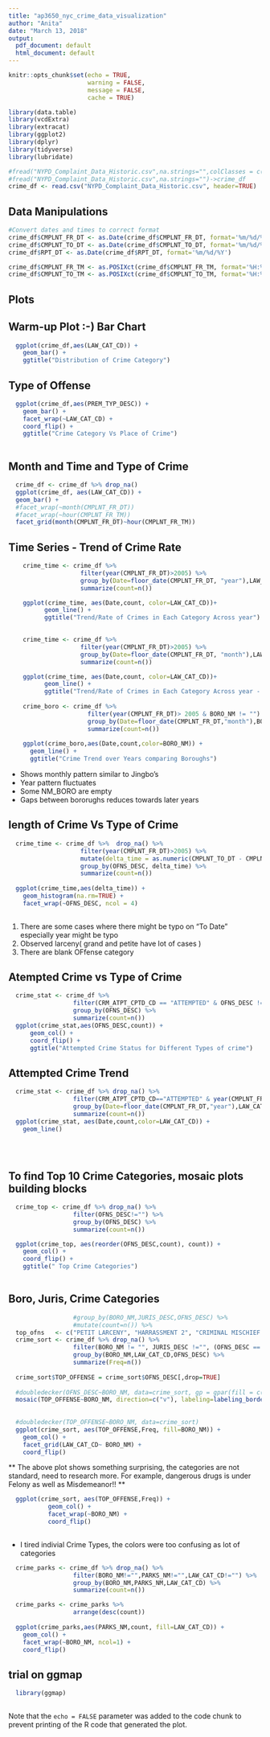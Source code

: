 ```yaml
---
title: "ap3650_nyc_crime_data_visualization"
author: "Anita"
date: "March 13, 2018"
output:
  pdf_document: default
  html_document: default
---
```


```r
knitr::opts_chunk$set(echo = TRUE,
                      warning = FALSE,
                      message = FALSE, 
                      cache = TRUE)
```


```r
library(data.table)
library(vcdExtra)
library(extracat)
library(ggplot2)
library(dplyr)
library(tidyverse)
library(lubridate)

#fread("NYPD_Complaint_Data_Historic.csv",na.strings="",colClasses = c(PARKS_NM="c",HADEVELOPT="c"))->crime_df
#fread("NYPD_Complaint_Data_Historic.csv",na.strings="")->crime_df
crime_df <- read.csv("NYPD_Complaint_Data_Historic.csv", header=TRUE)
```

## Data Manipulations


```r

#Convert dates and times to correct format
crime_df$CMPLNT_FR_DT <- as.Date(crime_df$CMPLNT_FR_DT, format='%m/%d/%Y')
crime_df$CMPLNT_TO_DT <- as.Date(crime_df$CMPLNT_TO_DT, format='%m/%d/%Y')
crime_df$RPT_DT <- as.Date(crime_df$RPT_DT, format='%m/%d/%Y')

crime_df$CMPLNT_FR_TM <- as.POSIXct(crime_df$CMPLNT_FR_TM, format='%H:%M:%S')
crime_df$CMPLNT_TO_TM <- as.POSIXct(crime_df$CMPLNT_TO_TM, format='%H:%M:%S')

```
## Plots  
## Warm-up Plot :-) Bar Chart 
```r
  ggplot(crime_df,aes(LAW_CAT_CD)) +
    geom_bar() +
    ggtitle("Distribution of Crime Category")
```  

## Type of Offense  

```r
  ggplot(crime_df,aes(PREM_TYP_DESC)) +
    geom_bar() +
    facet_wrap(~LAW_CAT_CD) +
    coord_flip() + 
    ggtitle("Crime Category Vs Place of Crime")
  

```

## Month and Time and Type of Crime

```r
  crime_df <- crime_df %>% drop_na()
  ggplot(crime_df, aes(LAW_CAT_CD)) +
  geom_bar() +
  #facet_wrap(~month(CMPLNT_FR_DT))
  #facet_wrap(~hour(CMPLNT_FR_TM))
  facet_grid(month(CMPLNT_FR_DT)~hour(CMPLNT_FR_TM))

```

## Time Series - Trend of Crime Rate 
```r
    crime_time <- crime_df %>%
                    filter(year(CMPLNT_FR_DT)>2005) %>%
                    group_by(Date=floor_date(CMPLNT_FR_DT, "year"),LAW_CAT_CD) %>%
                    summarize(count=n())

    ggplot(crime_time, aes(Date,count, color=LAW_CAT_CD))+
          geom_line() +
          ggtitle("Trend/Rate of Crimes in Each Category Across year")

    
    crime_time <- crime_df %>%
                    filter(year(CMPLNT_FR_DT)>2005) %>%
                    group_by(Date=floor_date(CMPLNT_FR_DT, "month"),LAW_CAT_CD) %>%
                    summarize(count=n())

    ggplot(crime_time, aes(Date,count, color=LAW_CAT_CD))+
          geom_line() +
          ggtitle("Trend/Rate of Crimes in Each Category Across year - sampled month-wise")
    
    crime_boro <- crime_df %>%
                      filter(year(CMPLNT_FR_DT)> 2005 & BORO_NM != "") %>%
                      group_by(Date=floor_date(CMPLNT_FR_DT,"month"),BORO_NM) %>%
                      summarize(count=n())
    
    ggplot(crime_boro,aes(Date,count,color=BORO_NM)) +
      geom_line() +
      ggtitle("Crime Trend over Years comparing Boroughs")

```
* Shows monthly pattern similar to Jingbo's
* Year pattern fluctuates 
* Some NM_BORO are empty
* Gaps between bororughs reduces towards later years


## length of Crime Vs Type of Crime 
```r
  crime_time <- crime_df %>%  drop_na() %>%
                    filter(year(CMPLNT_FR_DT)>2005) %>%
                    mutate(delta_time = as.numeric(CMPLNT_TO_DT - CMPLNT_FR_DT)) %>%
                    group_by(OFNS_DESC, delta_time) %>%
                    summarize(count=n())
                
  ggplot(crime_time,aes(delta_time)) +
    geom_histogram(na.rm=TRUE) +
    facet_wrap(~OFNS_DESC, ncol = 4)
  
```
1. There are some cases where there might be typo on "To Date" especially year might be typo   
2. Observed larceny( grand and petite have lot of cases )  
3. There are blank OFfense category

## Atempted Crime vs Type of Crime
```r
  crime_stat <- crime_df %>%
                  filter(CRM_ATPT_CPTD_CD == "ATTEMPTED" & OFNS_DESC !="") %>%
                  group_by(OFNS_DESC) %>%
                  summarize(count=n())
  ggplot(crime_stat,aes(OFNS_DESC,count)) +
      geom_col() +
      coord_flip() +
      ggtitle("Attempted Crime Status for Different Types of crime")
```

## Attempted Crime Trend 
```r
  crime_stat <- crime_df %>% drop_na() %>%
                  filter(CRM_ATPT_CPTD_CD=="ATTEMPTED" & year(CMPLNT_FR_DT)>2005 & LAW_CAT_CD != "") %>%
                  group_by(Date=floor_date(CMPLNT_FR_DT,"year"),LAW_CAT_CD) %>%
                  summarize(count=n())
  ggplot(crime_stat, aes(Date,count,color=LAW_CAT_CD)) +
    geom_line()
    

                  
```

## To find Top 10 Crime Categories, mosaic plots building blocks
```r
  crime_top <- crime_df %>% drop_na() %>%
                  filter(OFNS_DESC!="") %>%
                  group_by(OFNS_DESC) %>%
                  summarize(count=n())

  ggplot(crime_top, aes(reorder(OFNS_DESC,count), count)) +
    geom_col() + 
    coord_flip() +
    ggtitle(" Top Crime Categories")
  

```

## Boro, Juris, Crime Categories
```r
                  #group_by(BORO_NM,JURIS_DESC,OFNS_DESC) %>% 
                  #mutate(count=n()) %>%
  top_ofns   <- c("PETIT LARCENY", "HARRASSMENT 2", "CRIMINAL MISCHIEF & RELATED OF", "ASSAUALT 3 & RELATED OFFENSES", "GRAND LARCENY", "DANGEROUS DRUGS")
  crime_sort <- crime_df %>% drop_na() %>%
                  filter(BORO_NM != "", JURIS_DESC !="", (OFNS_DESC == top_ofns))%>%
                  group_by(BORO_NM,LAW_CAT_CD,OFNS_DESC) %>% 
                  summarize(Freq=n())
  
  crime_sort$TOP_OFFENSE = crime_sort$OFNS_DESC[,drop=TRUE]
  
  #doubledecker(OFNS_DESC~BORO_NM, data=crime_sort, gp = gpar(fill = c("grey90", "red")))
  mosaic(TOP_OFFENSE~BORO_NM, direction=c("v"), labeling=labeling_border(rot_labels=c(45,0,0, 0)), crime_sort)
  
  
  #doubledecker(TOP_OFFENSE~BORO_NM, data=crime_sort)
  ggplot(crime_sort, aes(TOP_OFFENSE,Freq, fill=BORO_NM)) +
    geom_col() +
    facet_grid(LAW_CAT_CD~ BORO_NM) +
    coord_flip()
```

** The above plot shows something surprising, the categories are not standard, need to research more. For example, dangerous drugs is under Felony as well as Misdemeanor!! **


```r
  ggplot(crime_sort, aes(TOP_OFFENSE,Freq)) +
           geom_col() +
           facet_wrap(~BORO_NM) + 
           coord_flip()
                         
```

* I tired indivial Crime Types, the colors were too confusing as lot of categories


```r
  crime_parks <- crime_df %>% drop_na() %>%
                  filter(BORO_NM!="",PARKS_NM!="",LAW_CAT_CD!="") %>%
                  group_by(BORO_NM,PARKS_NM,LAW_CAT_CD) %>%
                  summarize(count=n())

  crime_parks <- crime_parks %>%
                  arrange(desc(count))
  
  ggplot(crime_parks,aes(PARKS_NM,count, fill=LAW_CAT_CD)) +
    geom_col() + 
    facet_wrap(~BORO_NM, ncol=1) +
    coord_flip()
```

## trial on ggmap
```r
  library(ggmap)
  
```
Note that the `echo = FALSE` parameter was added to the code chunk to prevent printing of the R code that generated the plot.
